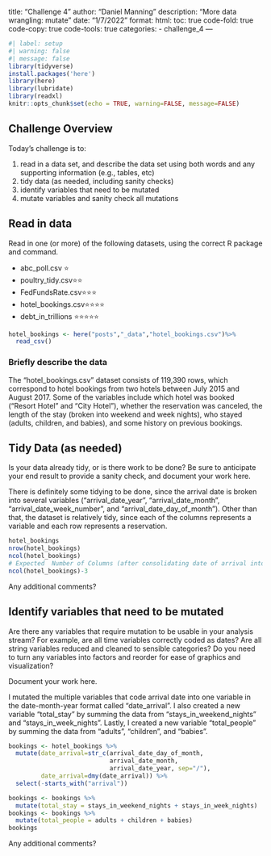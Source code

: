 title: "Challenge 4"
author: "Daniel Manning"
description: "More data wrangling: mutate"
date: "1/7/2022"
format:
  html:
    toc: true
    code-fold: true
    code-copy: true
    code-tools: true
categories:
  - challenge_4
---

```r
#| label: setup
#| warning: false
#| message: false
library(tidyverse)
install.packages('here')
library(here)
library(lubridate)
library(readxl)
knitr::opts_chunk$set(echo = TRUE, warning=FALSE, message=FALSE)
```

## Challenge Overview

Today's challenge is to:

1)  read in a data set, and describe the data set using both words and any supporting information (e.g., tables, etc)
2)  tidy data (as needed, including sanity checks)
3)  identify variables that need to be mutated
4)  mutate variables and sanity check all mutations

## Read in data

Read in one (or more) of the following datasets, using the correct R package and command.

-   abc_poll.csv ⭐
-   poultry_tidy.csv⭐⭐
-   FedFundsRate.csv⭐⭐⭐
-   hotel_bookings.csv⭐⭐⭐⭐
-   debt_in_trillions ⭐⭐⭐⭐⭐

```r
hotel_bookings <- here("posts","_data","hotel_bookings.csv")%>%
  read_csv()
```

### Briefly describe the data

The "hotel_bookings.csv" dataset consists of 119,390 rows, which correspond to hotel bookings from two hotels between July 2015 and August 2017. Some of the variables include which hotel was booked ("Resort Hotel" and "City Hotel"), whether the reservation was canceled, the length of the stay (broken into weekend and week nights), who stayed (adults, children, and babies), and some history on previous bookings.

## Tidy Data (as needed)

Is your data already tidy, or is there work to be done? Be sure to anticipate your end result to provide a sanity check, and document your work here.

There is definitely some  tidying to be done, since the arrival date is broken into several variables ("arrival_date_year", "arrival_date_month", "arrival_date_week_number", and "arrival_date_day_of_month"). Other than that, the dataset is relatively tidy, since each of the columns represents a variable and each row represents a reservation.

```r
hotel_bookings
nrow(hotel_bookings)
ncol(hotel_bookings)
# Expected  Number of Columns (after consolidating date of arrival into one variable)
ncol(hotel_bookings)-3
```

Any additional comments?

## Identify variables that need to be mutated

Are there any variables that require mutation to be usable in your analysis stream? For example, are all time variables correctly coded as dates? Are all string variables reduced and cleaned to sensible categories? Do you need to turn any variables into factors and reorder for ease of graphics and visualization?

Document your work here.

I mutated the multiple variables that code arrival date into one variable in the date-month-year format called "date_arrival". I also created a new variable "total_stay" by summing the data from "stays_in_weekend_nights" and "stays_in_week_nights". Lastly, I created a new variable "total_people" by summing the data from "adults", "children", and "babies". 

```r
bookings <- hotel_bookings %>%
  mutate(date_arrival=str_c(arrival_date_day_of_month, 
                            arrival_date_month, 
                            arrival_date_year, sep="/"),
         date_arrival=dmy(date_arrival)) %>%
  select(-starts_with("arrival"))

bookings <- bookings %>%
  mutate(total_stay = stays_in_weekend_nights + stays_in_week_nights)
bookings <- bookings %>%
  mutate(total_people = adults + children + babies)
bookings
```

Any additional comments?